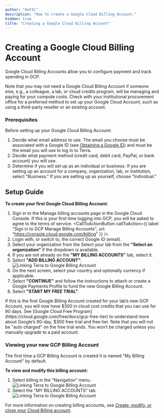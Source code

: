 ```yaml
---
author: "AnVIL"
description: "How to create a Google Cloud Billing Account."
hidden: true
title: "Creating a Google Cloud Billing Account"
---
```


# Creating a Google Cloud Billing Account

Google Cloud Billing Accounts allow you to configure payment and track spending in GCP.

<Alert icon={false} severity="info">
  Note that you may not need a Google Cloud Billing Account if someone else,
  e.g., a colleague, a lab, or cloud credits program, will be managing and
  paying for your compute costs.
</Alert>

<Alert severity="warning">
  Check with your institutional procurement office for a preferred method to set
  up your Google Cloud Account, such as using a third-party reseller or an
  existing account.
</Alert>

### Prerequisites

Before setting up your Google Cloud Billing Account:

1. Decide what email address to use. The email you choose must be associated with a Google ID (see [Obtaining a Google ID](/learn/account-setup/obtaining-a-google-id)) and must be the email you will use to log in to Terra.
1. Decide what payment method (credit card, debit card, PayPal, or bank account) you will use.
1. Determine if you will set up as an individual or business. If you are setting up an account for a company, organization, lab, or institution, select "Business." If you are setting up as yourself, choose "Individual."

## Setup Guide

**To create your first Google Cloud Billing Account:**

1. Sign in to the Manage billing accounts page in the Google Cloud Console. If this is your first time logging into GCP, you will be asked to agree to the terms of service.
   <CallToActionButton callToAction={{ label: "Sign in to GCP Manage Billing Accounts", url: "https://console.cloud.google.com/billing" }} />
1. Login with, or switch to, the correct Google ID (email).
1. Select your organization from the Select your lab from the **"Select an organization"** if the dropdown is available.
1. If you are not already on the **"MY BILLING ACCOUNTS"** tab, select it.
1. Select **"ADD BILLING ACCOUNT"**.
   ![Linking Terra to Google Billing Account](/consortia/learn/billing-setup/add-billing-account.png)
1. On the next screen, select your country and optionally currency if applicable.
1. Select **"CONTINUE"** and follow the instructions to attach or create a Google Payments Profile to fund the new Google Billing Account.
1. Select **"START MY FREE TRIAL"**.

<Alert icon={false} severity="info">
  If this is the first Google Billing Account created for your lab’s new GCP
  Account, you will now have $300 in cloud cost credits that you can use for 90
  days. See [Google Cloud Free
  Program](https://cloud.google.com/free/docs/gcp-free-tier) to understand more
  about Google’s 90-day, $300 free trial and free tier.
</Alert>

<Alert severity="warning">
  Note that you will not be "auto charged" on the free trial ends. You won’t be
  charged unless you manually upgrade to a paid account.
</Alert>

### Viewing your new GCP Billing Account

The first time a GCP Billing Account is created it is named "My Billing Account" by default.

**To view and modify this billing account:**

1. Select billing in the "Navigation" menu.
   ![Linking Terra to Google Billing Account](/consortia/learn/billing-setup/billing-in-menu.png)
1. Select the "MY BILLING ACCOUNTS" tab.
   ![Linking Terra to Google Billing Account](/consortia/learn/billing-setup/my-billing-account.png)

For more information on creating billing accounts, see [Create, modify, or close your Cloud Billing account](https://cloud.google.com/billing/docs/how-to-manage-billing-account#create_a_new_billing_account).

